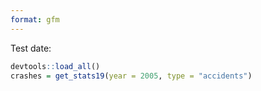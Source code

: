 ```yaml
---
format: gfm
---
```


Test date:


```r
devtools::load_all()
crashes = get_stats19(year = 2005, type = "accidents")
```
